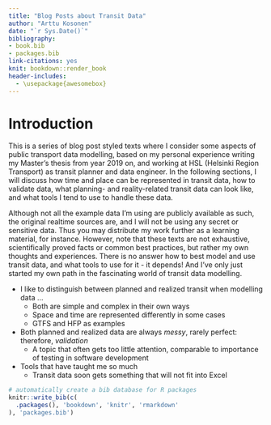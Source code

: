 ```yaml
--- 
title: "Blog Posts about Transit Data"
author: "Arttu Kosonen"
date: "`r Sys.Date()`"
bibliography:
- book.bib
- packages.bib
link-citations: yes
knit: bookdown::render_book
header-includes:
  - \usepackage{awesomebox}
---
```


# Introduction {-}

This is a series of blog post styled texts where I consider some aspects of public transport data modelling, based on my personal experience writing my Master's thesis from year 2019 on, and working at HSL (Helsinki Region Transport) as transit planner and data engineer.
In the following sections, I will discuss how time and place can be represented in transit data, how to validate data, what planning- and reality-related transit data can look like, and what tools I tend to use to handle these data.

Although not all the example data I'm using are publicly available as such, the original realtime sources are, and I will not be using any secret or sensitive data.
Thus you may distribute my work further as a learning material, for instance.
However, note that these texts are not exhaustive, scientifically proved facts or common best practices, but rather my own thoughts and experiences.
There is no answer how to best model and use transit data, and what tools to use for it - it depends!
And I've only just started my own path in the fascinating world of transit data modelling.

- I like to distinguish between planned and realized transit when modelling data ...
  - Both are simple and complex in their own ways
  - Space and time are represented differently in some cases
  - GTFS and HFP as examples
- Both planned and realized data are always *messy*, rarely perfect: therefore, *validation*
  - A topic that often gets too little attention, comparable to importance of testing in software development
- Tools that have taught me so much
  - Transit data soon gets something that will not fit into Excel

```r
# automatically create a bib database for R packages
knitr::write_bib(c(
  .packages(), 'bookdown', 'knitr', 'rmarkdown'
), 'packages.bib')
```
